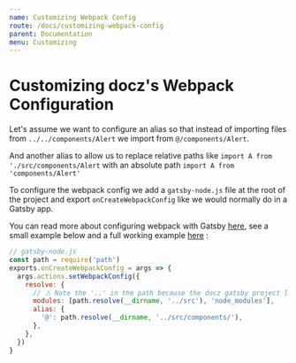 ```yaml
---
name: Customizing Webpack Config
route: /docs/customizing-webpack-config
parent: Documentation
menu: Customizing
---
```


# Customizing docz's Webpack Configuration

Let's assume we want to configure an alias so that instead of importing files from `../../components/Alert` we import from `@/components/Alert`.

And another alias to allow us to replace relative paths like `import A from './src/components/Alert` with an absolute path `import A from 'components/Alert'`

To configure the webpack config we add a `gatsby-node.js` file at the root of the project and export `onCreateWebpackConfig` like we would normally do in a Gatsby app.

You can read more about configuring webpack with Gatsby [here](https://www.gatsbyjs.org/docs/add-custom-webpack-config/), see a small example below and a full working example [here](https://github.com/doczjs/docz/tree/master/examples/webpack-alias) : 


```js
// gatsby-node.js
const path = require('path')
exports.onCreateWebpackConfig = args => {
  args.actions.setWebpackConfig({
    resolve: {
      // ⚠ Note the '..' in the path because the docz gatsby project lives in the `.docz` directory
      modules: [path.resolve(__dirname, '../src'), 'node_modules'],
      alias: {
        '@': path.resolve(__dirname, '../src/components/'),
      },
    },
  })
}
```